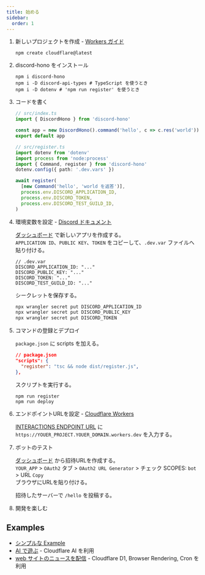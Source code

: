 ```yaml
---
title: 始める
sidebar:
  order: 1
---
```



<Steps>

1. 新しいプロジェクトを作成 - [Workers ガイド](https://developers.cloudflare.com/workers/get-started/guide/)

   ```shell
   npm create cloudflare@latest
   ```

2. discord-hono をインストール

   ```shell
   npm i discord-hono
   npm i -D discord-api-types # TypeScript を使うとき
   npm i -D dotenv # 'npm run register' を使うとき
   ```

3. コードを書く

   ```ts
   // src/index.ts
   import { DiscordHono } from 'discord-hono'

   const app = new DiscordHono().command('hello', c => c.res('world'))
   export default app
   ```

   ```ts
   // src/register.ts
   import dotenv from 'dotenv'
   import process from 'node:process'
   import { Command, register } from 'discord-hono'
   dotenv.config({ path: '.dev.vars' })

   await register(
     [new Command('hello', 'world を返答')],
     process.env.DISCORD_APPLICATION_ID,
     process.env.DISCORD_TOKEN,
     process.env.DISCORD_TEST_GUILD_ID,
   )
   ```

4. 環境変数を設定 - [Discord ドキュメント](https://discord.com/developers/docs/tutorials/hosting-on-cloudflare-workers#creating-an-app-on-discord)

   [ダッシュボード](https://discord.com/developers/applications) で新しいアプリを作成する。  
   `APPLICATION ID`、`PUBLIC KEY`、`TOKEN` をコピーして、`.dev.var` ファイルへ貼り付ける。

   ```
   // .dev.var
   DISCORD_APPLICATION_ID: "..."
   DISCORD_PUBLIC_KEY: "..."
   DISCORD_TOKEN: "..."
   DISCORD_TEST_GUILD_ID: "..."
   ```

   シークレットを保存する。

   ```sh
   npx wrangler secret put DISCORD_APPLICATION_ID
   npx wrangler secret put DISCORD_PUBLIC_KEY
   npx wrangler secret put DISCORD_TOKEN
   ```

5. コマンドの登録とデプロイ

   `package.json` に scripts を加える。

   ```json
   // package.json
   "scripts": {
     "register": "tsc && node dist/register.js",
   },
   ```

   スクリプトを実行する。

   ```shell
   npm run register
   npm run deploy
   ```

6. エンドポイントURLを設定 - [Cloudflare Workers](https://dash.cloudflare.com/?to=/:account/workers-and-pages)

   [INTERACTIONS ENDPOINT URL](https://discord.com/developers/applications) に `https://YOUER_PROJECT.YOUER_DOMAIN.workers.dev` を入力する。

7. ボットのテスト

   [ダッシュボード](https://discord.com/developers/applications) から招待URLを作成する。  
   `YOUR_APP` > `OAuth2` タブ > `OAuth2 URL Generator` > チェック SCOPES: `bot` > URL `Copy`  
   ブラウザにURLを貼り付ける。

   招待したサーバーで `/hello` を投稿する。

8. 開発を楽しむ

</Steps>

## Examples

- [シンプルな Example](https://github.com/LuisFun/discord-hono-example)
- [AI で遊ぶ](https://github.com/LuisFun/discord-bot-cloudflare-ai) - Cloudflare AI を利用
- [web サイトのニュースを配信](https://github.com/LuisFun/discord-bot-hoyo-news) - Cloudflare D1, Browser Rendering, Cron を利用
